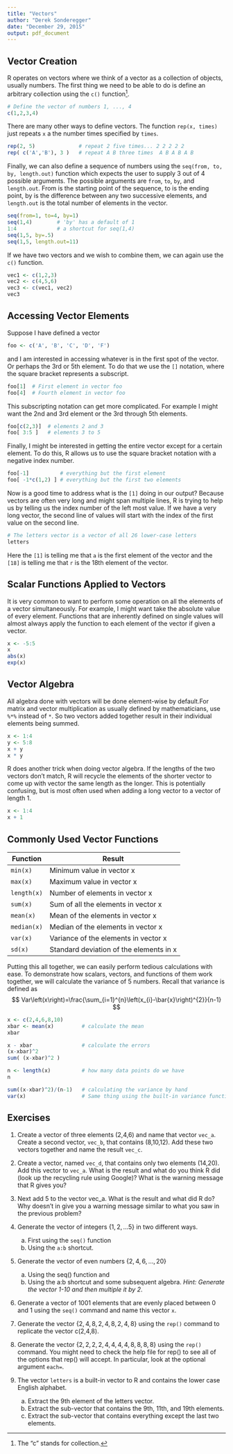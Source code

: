 ```yaml
---
title: "Vectors"
author: "Derek Sonderegger"
date: "December 29, 2015"
output: pdf_document
---
```




## Vector Creation

R operates on vectors where we think of a vector as a collection of objects, usually numbers. The first thing we need to be able to do is define an arbitrary collection using the `c()` function^[The “c” stands for collection.].

```r
# Define the vector of numbers 1, ..., 4
c(1,2,3,4)
```

There are many other ways to define vectors. The function `rep(x, times)` just repeats `x` a the number times specified by `times`.

```r
rep(2, 5)              # repeat 2 five times... 2 2 2 2 2
rep( c('A','B'), 3 )   # repeat A B three times  A B A B A B
```

Finally, we can also define a sequence of numbers using the `seq(from, to, by, length.out)` function which expects the user to supply 3 out of 4 possible arguments. The possible arguments are `from`, `to`, `by`, and `length.out`. From is the starting point of the sequence, to is the ending point, by is the difference between any two successive elements, and `length.out` is the total number of elements in the vector.

```r
seq(from=1, to=4, by=1)
seq(1,4)        # 'by' has a default of 1   
1:4             # a shortcut for seq(1,4)
seq(1,5, by=.5)
seq(1,5, length.out=11) 
```

If we have two vectors and we wish to combine them, we can again use the `c()` function.

```r
vec1 <- c(1,2,3)
vec2 <- c(4,5,6)
vec3 <- c(vec1, vec2)
vec3
```

## Accessing Vector Elements

Suppose I have defined a vector

```r
foo <- c('A', 'B', 'C', 'D', 'F')
```

and I am interested in accessing whatever is in the first spot of the vector. Or perhaps the 3rd or 5th element. To do that we use the `[]` notation, where the square bracket represents a subscript.

```r
foo[1]  # First element in vector foo
foo[4]  # Fourth element in vector foo
```

This subscripting notation can get more complicated. For example I might want the 2nd and 3rd element or the 3rd through 5th elements.

```r
foo[c(2,3)]  # elements 2 and 3
foo[ 3:5 ]   # elements 3 to 5
```

Finally, I might be interested in getting the entire vector except for a certain element. To do this, R allows us to use the square bracket notation with a negative index number. 
```r
foo[-1]          # everything but the first element
foo[ -1*c(1,2) ] # everything but the first two elements
```

Now is a good time to address what is the `[1]` doing in our output? Because vectors are often very long and might span multiple lines, R is trying to help us by telling us the index number of the left most value. If we have a very long vector, the second line of values will start with the index of the first value on the second line.
```r
# The letters vector is a vector of all 26 lower-case letters
letters
```
Here the `[1]` is telling me that `a` is the first element of the vector and the `[18]` is telling me that `r` is the 18th element of the vector.

## Scalar Functions Applied to Vectors

It is very common to want to perform some operation on all the elements of a vector simultaneously. For example, I might want take the absolute value of every element. Functions that are inherently defined on single values will almost always apply the function to each element of the vector if given a vector. 
```r
x <- -5:5
x
abs(x)
exp(x)
```

## Vector Algebra

All algebra done with vectors will be done element-wise by default.For matrix and vector multiplication as usually defined by mathematicians, use `%*%` instead of `*`.  So two vectors added together result in their individual elements being summed. 
```r
x <- 1:4
y <- 5:8
x + y
x * y
```

R does another trick when doing vector algebra. If the lengths of the two vectors don't match, R will recycle the elements of the shorter vector to come up with vector the same length as the longer. This is potentially confusing, but is most often used when adding a long vector to a vector of length 1.
```r
x <- 1:4
x + 1
```

## Commonly Used Vector Functions

 
Function       | Result
-------------- | ------------------------
`min(x)`       | Minimum value in vector x
`max(x)`       | Maximum value in vector x
`length(x)`    | Number of elements in vector x
`sum(x)`       | Sum of all the elements in vector x
`mean(x)`      | Mean of the elements in vector x
`median(x)`    | Median of the elements in vector x
`var(x)`      | Variance of the elements in vector x
`sd(x)`        | Standard deviation of the elements in x

Putting this all together, we can easily perform tedious calculations with ease. To demonstrate how scalars, vectors, and functions of them work together, we will calculate the variance of 5 numbers. Recall that variance is defined as 
$$ Var\left(x\right)=\frac{\sum_{i=1}^{n}\left(x_{i}-\bar{x}\right)^{2}}{n-1} $$
```r
x <- c(2,4,6,8,10)
xbar <- mean(x)         # calculate the mean
xbar
```
```r
x - xbar                # calculate the errors 
(x-xbar)^2
sum( (x-xbar)^2 )
```
```r
n <- length(x)          # how many data points do we have
n
```
```r
sum((x-xbar)^2)/(n-1)   # calculating the variance by hand
var(x)                  # Same thing using the built-in variance function
``` 
 

## Exercises

1. Create a vector of three elements (2,4,6) and name that vector `vec_a`. Create a second vector, `vec_b`, that contains (8,10,12). Add these two vectors together and name the result `vec_c`.

2. Create a vector, named `vec_d`, that contains only two elements (14,20). Add this vector to `vec_a`. What is the result and what do you think R did (look up the recycling rule using Google)? What is the warning message that R gives you?

3. Next add 5 to the vector vec_a. What is the result and what did R do? Why doesn't in give you a warning message similar to what you saw in the previous problem?

4. Generate the vector of integers $\left\{ 1,2,\dots5\right\}$ in two different ways. 
    a) First using the `seq()` function 
    b) Using the `a:b` shortcut.

5. Generate the vector of even numbers $\left\{ 2,4,6,\dots,20\right\}$ 
    a) Using the seq() function and 
    b) Using the a:b shortcut and some subsequent algebra. *Hint: Generate the vector 1-10 and then multiple it by 2*.

6. Generate a vector of 1001 elements that are evenly placed between 0 and 1 using the `seq()` command and name this vector `x`. 

7. Generate the vector $\left\{ 2,4,8,2,4,8,2,4,8\right\}$ 
  using the `rep()` command to replicate the vector c(2,4,8). 

8. Generate the vector $\left\{ 2,2,2,2,4,4,4,4,8,8,8,8\right\}$
  using the `rep()` command. You might need to check the help file for rep() to see all of the options that rep() will accept. In particular, look at the optional argument `each=`.

9. The vector `letters` is a built-in vector to R and contains the lower case English alphabet. 
    a) Extract the 9th element of the letters vector.
    b) Extract the sub-vector that contains the 9th, 11th, and 19th elements.
    c) Extract the sub-vector that contains everything except the last two elements.